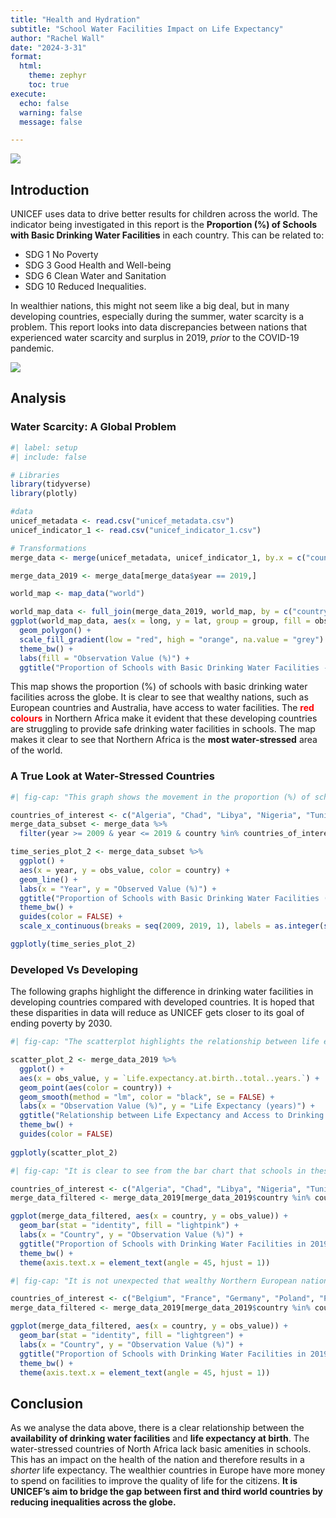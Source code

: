```yaml
---
title: "Health and Hydration"
subtitle: "School Water Facilities Impact on Life Expectancy"
author: "Rachel Wall"
date: "2024-3-31"
format: 
  html:
    theme: zephyr
    toc: true
execute: 
  echo: false
  warning: false
  message: false

---
```

![](UNICEF_Logo.png) 

## Introduction

UNICEF uses data to drive better results for children across the world. The indicator being investigated in this report is the **Proportion (%) of Schools with Basic Drinking Water Facilities** in each country. This can be related to:

- SDG 1 No Poverty
- SDG 3 Good Health and Well-being
- SDG 6 Clean Water and Sanitation
- SDG 10 Reduced Inequalities.

In wealthier nations, this might not seem like a big deal, but in many developing countries, especially during the summer, water scarcity is a problem. This report looks into data discrepancies between nations that experienced water scarcity and surplus in 2019, *prior* to the COVID-19 pandemic.

![](SDG_LOGO2.png) 

## Analysis

### Water Scarcity: A Global Problem

```r
#| label: setup
#| include: false

# Libraries 
library(tidyverse)
library(plotly)

#data
unicef_metadata <- read.csv("unicef_metadata.csv")
unicef_indicator_1 <- read.csv("unicef_indicator_1.csv")

# Transformations
merge_data <- merge(unicef_metadata, unicef_indicator_1, by.x = c("country", "year"), by.y = c("country", "time_period"))

merge_data_2019 <- merge_data[merge_data$year == 2019,]
```

```r

world_map <- map_data("world")

world_map_data <- full_join(merge_data_2019, world_map, by = c("country" = "region"))            
ggplot(world_map_data, aes(x = long, y = lat, group = group, fill = obs_value)) +
  geom_polygon() +
  scale_fill_gradient(low = "red", high = "orange", na.value = "grey") +
  theme_bw() +
  labs(fill = "Observation Value (%)") +
  ggtitle("Proportion of Schools with Basic Drinking Water Facilities - 2019", subtitle = "Countries coloured grey have no data associated with them")

```
This map shows the proportion (%) of schools with basic drinking water facilities across the globe. It is clear to see that wealthy nations, such as European countries and Australia, have access to water facilities. The <span style="color:red;">**red colours**</span> in Northern Africa make it evident that these developing countries are struggling to provide safe drinking water facilities in schools. The map makes it clear to see that Northern Africa is the **most water-stressed** area of the world.




### A True Look at Water-Stressed Countries

```r
#| fig-cap: "This graph shows the movement in the proportion (%) of schools with drinking water facilities across **North Africa** for the 10 year period 2009-2019. It is hoped that this statistic will continue to improve into the future. **Hover over a line to see more information about each country**."

countries_of_interest <- c("Algeria", "Chad", "Libya", "Nigeria", "Tunisia", "Mali")
merge_data_subset <- merge_data %>%
  filter(year >= 2009 & year <= 2019 & country %in% countries_of_interest)

time_series_plot_2 <- merge_data_subset %>%
  ggplot() +
  aes(x = year, y = obs_value, color = country) +
  geom_line() +
  labs(x = "Year", y = "Observed Value (%)") +
  ggtitle("Proportion of Schools with Basic Drinking Water Facilities (2009-2019)") +
  theme_bw() +
  guides(color = FALSE) +
  scale_x_continuous(breaks = seq(2009, 2019, 1), labels = as.integer(seq(2009, 2019, 1)))

ggplotly(time_series_plot_2)

```

### Developed Vs Developing
The following graphs highlight the difference in drinking water facilities in developing countries compared with developed countries. It is hoped that these disparities in data will reduce as UNICEF gets closer to its goal of ending poverty by 2030. 

```r
#| fig-cap: "The scatterplot highlights the relationship between life expectancy at birth and the availability of basic drinking water facilities in schools all over the world for the year 2019. The cluster of dots in the top right corner of the graph along with the upward sloping regression line lead us to believe that having access to drinking water in education facilities increases life expectancy. **Hover over each dot on the graph to see more information.**"

scatter_plot_2 <- merge_data_2019 %>%
  ggplot() +
  aes(x = obs_value, y = `Life.expectancy.at.birth..total..years.`) +
  geom_point(aes(color = country)) +
  geom_smooth(method = "lm", color = "black", se = FALSE) +
  labs(x = "Observation Value (%)", y = "Life Expectancy (years)") +
  ggtitle("Relationship between Life Expectancy and Access to Drinking Water in 2019") +
  theme_bw() +
  guides(color = FALSE)
  
ggplotly(scatter_plot_2)
```

```r
#| fig-cap: "It is clear to see from the bar chart that schools in these African countries are *lacking* basic amenities for providing clean drinking water."

countries_of_interest <- c("Algeria", "Chad", "Libya", "Nigeria", "Tunisia", "Mali")
merge_data_filtered <- merge_data_2019[merge_data_2019$country %in% countries_of_interest,]

ggplot(merge_data_filtered, aes(x = country, y = obs_value)) +
  geom_bar(stat = "identity", fill = "lightpink") +
  labs(x = "Country", y = "Observation Value (%)") +
  ggtitle("Proportion of Schools with Drinking Water Facilities in 2019") +
  theme_bw() +
  theme(axis.text.x = element_text(angle = 45, hjust = 1))  
```

```r
#| fig-cap: "It is not unexpected that wealthy Northern European nations do *not* experience a shortage of water. In these countries, drinking water facilities are present in every school. The moderate climate experienced in these countries reduces the risk of water stress."

countries_of_interest <- c("Belgium", "France", "Germany", "Poland", "Portugal", "Spain")
merge_data_filtered <- merge_data_2019[merge_data_2019$country %in% countries_of_interest,]

ggplot(merge_data_filtered, aes(x = country, y = obs_value)) +
  geom_bar(stat = "identity", fill = "lightgreen") +
  labs(x = "Country", y = "Observation Value (%)") +
  ggtitle("Proportion of Schools with Drinking Water Facilities in 2019") +
  theme_bw() +
  theme(axis.text.x = element_text(angle = 45, hjust = 1))    
```

## Conclusion

As we analyse the data above, there is a clear relationship between the **availability of drinking water facilities** and **life expectancy at birth**. The water-stressed countries of North Africa lack basic amenities in schools. This has an impact on the health of the nation and therefore results in a *shorter* life expectancy. The wealthier countries in Europe have more money to spend on facilities to improve the quality of life for the citizens.
**It is UNICEF's aim to bridge the gap between first and third world countries by reducing inequalities across the globe.**




